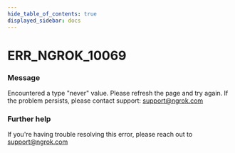 ```yaml
---
hide_table_of_contents: true
displayed_sidebar: docs
---
```



# ERR_NGROK_10069

### Message
Encountered a type "never" value. Please refresh the page and try again. If the problem persists, please contact support: support@ngrok.com

<ErrorDetails error='err_ngrok_10069' />


### Further help
If you're having trouble resolving this error, please reach out to [support@ngrok.com](mailto:support@ngrok.com?subject=Help%20with%20ERR_NGROK_10069)

